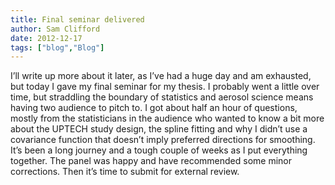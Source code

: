```yaml
---
title: Final seminar delivered
author: Sam Clifford
date: 2012-12-17
tags: ["blog","Blog"]
---
```


I'll write up more about it later, as I've had a huge day and am exhausted, but today I gave my final seminar for my thesis. I probably went a little over time, but straddling the boundary of statistics and aerosol science means having two audience to pitch to. I got about half an hour of questions, mostly from the statisticians in the audience who wanted to know a bit more about the UPTECH study design, the spline fitting and why I didn't use a covariance function that doesn't imply preferred directions for smoothing. It's been a long journey and a tough couple of weeks as I put everything together. The panel was happy and have recommended some minor corrections. Then it's time to submit for external review.